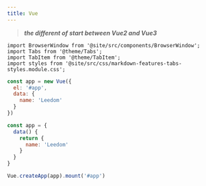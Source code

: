 ```yaml
---
title: Vue
---
```

>***the different of start between Vue2 and Vue3***

```mdx-code-block
import BrowserWindow from '@site/src/components/BrowserWindow';
import Tabs from '@theme/Tabs';
import TabItem from '@theme/TabItem';
import styles from '@site/src/css/markdown-features-tabs-styles.module.css';
```

<BrowserWindow>
<Tabs>
<TabItem value="Vue2" label="Vue2">

```js
const app = new Vue({
  el: '#app',
  data: {
    name: 'Leedom'
  }
})
```

</TabItem>
<TabItem value="Vue3" label="Vue3">

```js
const app = {
  data() {
    return {
      name: 'Leedom'
    }
  }
}

Vue.createApp(app).mount('#app')
```

</TabItem>
</Tabs>
</BrowserWindow>
